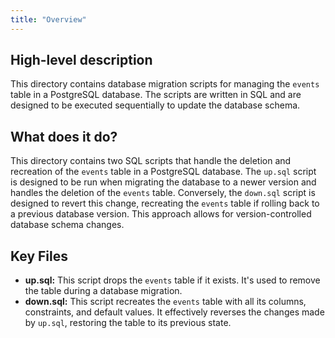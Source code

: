 ```yaml
---
title: "Overview"
---
```


## High-level description
This directory contains database migration scripts for managing the `events` table in a PostgreSQL database. The scripts are written in SQL and are designed to be executed sequentially to update the database schema.

## What does it do?
This directory contains two SQL scripts that handle the deletion and recreation of the `events` table in a PostgreSQL database. The `up.sql` script is designed to be run when migrating the database to a newer version and handles the deletion of the `events` table. Conversely, the `down.sql` script is designed to revert this change, recreating the `events` table if rolling back to a previous database version. This approach allows for version-controlled database schema changes.

## Key Files
- **up.sql:** This script drops the `events` table if it exists. It's used to remove the table during a database migration.
- **down.sql:** This script recreates the `events` table with all its columns, constraints, and default values. It effectively reverses the changes made by `up.sql`, restoring the table to its previous state. 

